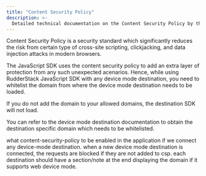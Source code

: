 ```yaml
---
title: "Content Security Policy"
description: >-
  Detailed technical documentation on the Content Security Policy by the RudderStack JavaScript SDK.
---
```


Content Security Policy is a security standard which significantly reduces the risk from certain type of cross-site scripting, clickjacking, and data injection attacks in modern browsers.

The JavaScript SDK uses the content security policy to add an extra layer of protection from any such unexpected acenarios. Hence, while using RudderStack JavaScript SDK with any device mode destination, you need to whitelist the domain from where the device mode destination needs to be loaded.

<div class="warningBlock">
If you do not add the domain to your allowed domains, the destination SDK will not load.
</div>

You can refer to the device mode destination documentation to obtain the destination specific domain which needs to be whitelisted. 

what content-security-policy to be enabled in the application if we connect any device-mode destination. when a new device mode destination is connected, the requests are blocked if they are not added to csp. each destination should have a section/note at the end displaying the domain if it supports web device mode.